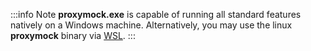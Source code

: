 :::info Note
**proxymock.exe** is capable of running all standard features natively on a Windows machine. Alternatively, you may use the linux **proxymock** binary via [WSL](https://learn.microsoft.com/en-us/windows/wsl/).
:::
